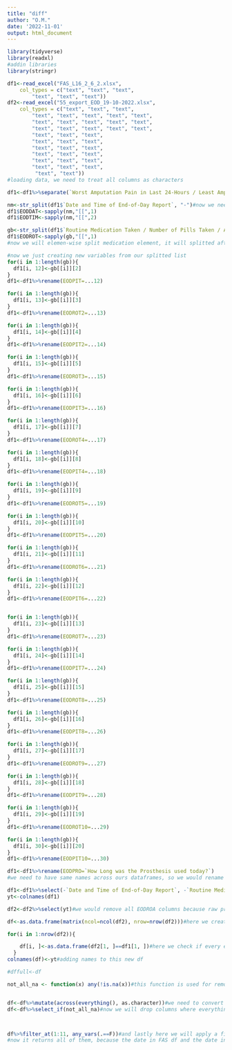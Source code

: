 ---
title: "diff"
author: "O.M."
date: '2022-11-01'
output: html_document
---

```{r}
library(tidyverse)
library(readxl)
#addin libraries
library(stringr)
```

```{r}
df1<-read_excel("FAS_L16_2_6_2.xlsx", 
    col_types = c("text", "text", "text", 
        "text", "text", "text"))
df2<-read_excel("55_export_EOD_19-10-2022.xlsx", 
    col_types = c("text", "text", "text", 
        "text", "text", "text", "text", "text", 
        "text", "text", "text", "text", "text", 
        "text", "text", "text", "text", "text", 
        "text", "text", "text", 
        "text", "text", "text", 
        "text", "text", "text", 
        "text", "text", "text", 
        "text", "text", "text", 
        "text", "text", "text", 
         "text", "text"))
#loading data, we need to treat all columns as characters
```

```{r}
df1<-df1%>%separate(`Worst Amputation Pain in Last 24-Hours / Least Amputation Pain in Last 24-Hours`, c("EODPWOR", "EODPLEA"))%>%separate(`Average Amputation Pain / Current Overall Pain`, c("EODPAVG", "EODPOVE"))#because in FAS dataset you have 2 values in one column, we need to split  them in 2 separate, with exact names we have in 55 dataset
```


```{r}
nm<-str_split(df1$`Date and Time of End-of-Day Report`, "-")#now we need to treat our date-time variables, we also will split onto two columns date and time
df1$EODDAT<-sapply(nm,"[[",1)
df1$EODTIM<-sapply(nm,"[[",2)
```


```{r}
gb<-str_split(df1$`Routine Medication Taken / Number of Pills Taken / Additional Routine Medication`, "/")
df1$EODROT<-sapply(gb,"[[",1)
#now we will elemen-wise split medication element, it will splitted after each / sign 
```


```{r}
#now we just creating new variables from our splitted list
for(i in 1:length(gb)){
  df1[i, 12]<-gb[[i]][2]
}
df1<-df1%>%rename(EODPIT=...12)

for(i in 1:length(gb)){
  df1[i, 13]<-gb[[i]][3]
}
df1<-df1%>%rename(EODROT2=...13)

for(i in 1:length(gb)){
  df1[i, 14]<-gb[[i]][4]
}
df1<-df1%>%rename(EODPIT2=...14)

for(i in 1:length(gb)){
  df1[i, 15]<-gb[[i]][5]
}
df1<-df1%>%rename(EODROT3=...15)

for(i in 1:length(gb)){
  df1[i, 16]<-gb[[i]][6]
}
df1<-df1%>%rename(EODPIT3=...16)

for(i in 1:length(gb)){
  df1[i, 17]<-gb[[i]][7]
}
df1<-df1%>%rename(EODROT4=...17)

for(i in 1:length(gb)){
  df1[i, 18]<-gb[[i]][8]
}
df1<-df1%>%rename(EODPIT4=...18)

for(i in 1:length(gb)){
  df1[i, 19]<-gb[[i]][9]
}
df1<-df1%>%rename(EODROT5=...19)

for(i in 1:length(gb)){
  df1[i, 20]<-gb[[i]][10]
}
df1<-df1%>%rename(EODPIT5=...20)

for(i in 1:length(gb)){
  df1[i, 21]<-gb[[i]][11]
}
df1<-df1%>%rename(EODROT6=...21)

for(i in 1:length(gb)){
  df1[i, 22]<-gb[[i]][12]
}
df1<-df1%>%rename(EODPIT6=...22)


for(i in 1:length(gb)){
  df1[i, 23]<-gb[[i]][13]
}
df1<-df1%>%rename(EODROT7=...23)

for(i in 1:length(gb)){
  df1[i, 24]<-gb[[i]][14]
}
df1<-df1%>%rename(EODPIT7=...24)

for(i in 1:length(gb)){
  df1[i, 25]<-gb[[i]][15]
}
df1<-df1%>%rename(EODROT8=...25)

for(i in 1:length(gb)){
  df1[i, 26]<-gb[[i]][16]
}
df1<-df1%>%rename(EODPIT8=...26)

for(i in 1:length(gb)){
  df1[i, 27]<-gb[[i]][17]
}
df1<-df1%>%rename(EODROT9=...27)

for(i in 1:length(gb)){
  df1[i, 28]<-gb[[i]][18]
}
df1<-df1%>%rename(EODPIT9=...28)

for(i in 1:length(gb)){
  df1[i, 29]<-gb[[i]][19]
}
df1<-df1%>%rename(EODROT10=...29)

for(i in 1:length(gb)){
  df1[i, 30]<-gb[[i]][20]
}
df1<-df1%>%rename(EODPIT10=...30)

df1<-df1%>%rename(EODPRO=`How Long was the Prosthesis used today?`)
#we need to have same names across ours dataframes, so we would rename everyting accordingly to 55 dataset
```

```{r}
df1<-df1%>%select(-`Date and Time of End-of-Day Report`, -`Routine Medication Taken / Number of Pills Taken / Additional Routine Medication`)%>%rename(SUBJNUM=`Subject ID`)#lastly we will drop original columns
yt<-colnames(df1)
```

```{r}
df2<-df2%>%select(yt)#we would remove all EODROA columns because raw presence of the data can substitute them
```

```{r}
df<-as.data.frame(matrix(ncol=ncol(df2), nrow=nrow(df2)))#here we create an empty dataframe which will be filled with the results of the comparison

for(i in 1:nrow(df2)){

    df[i, ]<-as.data.frame(df2[1, ]==df1[1, ])#here we check if every element of our transformed dataframe fas is the same as every element of dataframe 55, and writing don results in a new df
  }
colnames(df)<-yt#adding names to this new df
```


```{r}
#dffull<-df
```


```{r}

not_all_na <- function(x) any(!is.na(x))#this function is used for removal of columns where we have at least some observations


df<-df%>%mutate(across(everything(), as.character))#we need to convert our data into character string one more time
df<-df%>%select_if(not_all_na)#now we will drop columns where everything is NA



df%>%filter_at(1:11, any_vars(.==F))#and lastly here we will apply a filter where you can see every row  where it is at least one different observation
#now it returns all of them, because the date in FAS df and the date in 55 df, are in different formats
```

